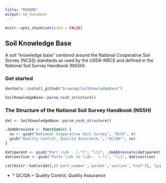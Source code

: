 ```yaml
---
title: "README"
output: md_document
---
```


```r
knitr::opts_chunk$set(echo = FALSE)
```

## Soil Knowledge Base

A soil "knowledge base" centered around the National Cooperative Soil Survey (NCSS) standards as used by the USDA-NRCS and defined in the National Soil Survey Handbook (NSSH).

### Get started
```r
devtools::install_github("brownag/SoilKnowledgeBase")

SoilKnowledgeBase::parse_nssh_structure()
```

### The Structure of the National Soil Survey Handbook (NSSH)

```r
dat <- SoilKnowledgeBase::parse_nssh_structure()

.doAbbreviate <- function(x) {
  xx <- gsub("National Cooperative Soil Survey", "NCSS", x)
  gsub("Quality Control, Quality Assurance,", "QC/QA*", xx)
}

dat$parent <- gsub("Part \\d+ . (.*)", "\\1", .doAbbreviate(dat$parent))
dat$section <- gsub("Parts \\d+ to \\d+ . (.*)", "\\1", dat$section)

cat(knitr::kable(dat[,c('part_number','parent','section','href')], "pipe"))
```

 - \* QC/QA = Quality Control, Quality Assurance